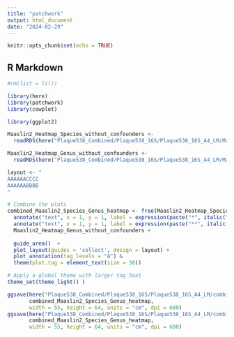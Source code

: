 ```yaml
---
title: "patchwork"
output: html_document
date: "2024-02-29"
---
```


```r
knitr::opts_chunk$set(echo = TRUE)
```

## R Markdown
```r
#rm(list = ls())
```

```r
library(here)
library(patchwork)
library(cowplot)

library(ggplot2)
```

```r
Maaslin2_Heatmap_Species_without_confounders <-
  readRDS(here("Plaque538_Combined/Plaque538_16S/Plaque538_16S_A4_LM/Maaslin2_Heatmap_Species_without_confounders.rds"))

Maaslin2_Heatmap_Genus_without_confounders <-
  readRDS(here("Plaque538_Combined/Plaque538_16S/Plaque538_16S_A4_LM/Maaslin2_Heatmap_Genus_without_confounders.rds"))

```

```r

layout <- "
AAAAAACCCC
AAAAAABBBB
"

# Combine the plots
combined_Maaslin2_Species_Genus_heatmap <- free(Maaslin2_Heatmap_Species_without_confounders) + 
  annotate("text", x = 1, y = 1, label = expression(paste("*", italic("q"), "-value < 0.01")), hjust = 1.2, vjust = 16, size = 6, colour = "black") +
  annotate("text", x = 1, y = 1, label = expression(paste("**", italic("q"), "-value < 0.001")), hjust = 1.1, vjust = 18, size = 6, colour = "black") +
  Maaslin2_Heatmap_Genus_without_confounders +
  
  guide_area()  +
  plot_layout(guides = 'collect', design = layout) +
  plot_annotation(tag_levels = "A") & 
  theme(plot.tag = element_text(size = 30)) 

# Apply a global theme with larger tag text
theme_set(theme_light() )

ggsave(here("Plaque538_Combined/Plaque538_16S/Plaque538_16S_A4_LM/combined_Maaslin2_Species_Genus_heatmap.png"), 
       combined_Maaslin2_Species_Genus_heatmap,
       width = 55, height = 64, units = "cm", dpi = 600)
ggsave(here("Plaque538_Combined/Plaque538_16S/Plaque538_16S_A4_LM/combined_Maaslin2_Species_Genus_heatmap.tiff"), 
       combined_Maaslin2_Species_Genus_heatmap,
       width = 55, height = 64, units = "cm", dpi = 600)
```

```r



```

```r

```

